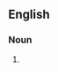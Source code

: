 {{also|décontaminations}}

==English==

===Noun===
{{head|en|noun form}}

# {{plural of|decontamination|lang=en}}
